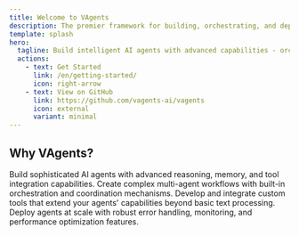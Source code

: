 ```yaml
---
title: Welcome to VAgents
description: The premier framework for building, orchestrating, and deploying intelligent AI agents.
template: splash
hero:
  tagline: Build intelligent AI agents with advanced capabilities - orchestration, tool integration, and seamless workflow management.
  actions:
    - text: Get Started
      link: /en/getting-started/
      icon: right-arrow
    - text: View on GitHub
      link: https://github.com/vagents-ai/vagents
      icon: external
      variant: minimal
---
```



## Why VAgents?

<CardGrid stagger>
	<Card title="Intelligent Agent Framework" icon="rocket">
		Build sophisticated AI agents with advanced reasoning, memory, and tool integration capabilities.
	</Card>
	<Card title="Workflow Orchestration" icon="setting">
		Create complex multi-agent workflows with built-in orchestration and coordination mechanisms.
	</Card>
	<Card title="Extensible Tool System" icon="add-document">
		Develop and integrate custom tools that extend your agents' capabilities beyond basic text processing.
	</Card>
	<Card title="Production Ready" icon="approve-check">
		Deploy agents at scale with robust error handling, monitoring, and performance optimization features.
	</Card>
</CardGrid>
